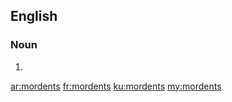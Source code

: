 ==English==

===Noun===
{{head|en|plural}}

# {{plural of|mordent|lang=en|nocat=1}}

[[ar:mordents]]
[[fr:mordents]]
[[ku:mordents]]
[[my:mordents]]